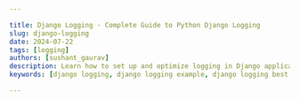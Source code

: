 ```yaml
---

title: Django Logging - Complete Guide to Python Django Logging
slug: django-logging
date: 2024-07-22
tags: [logging]
authors: [sushant_gaurav]
description: Learn how to set up and optimize logging in Django applications. Discover configurations, best practices, and advanced techniques for effective logging and monitoring.
keywords: [django logging, django logging example, django logging best practices, django logging to file, django logging formatter]

---
```


<head>
<script
  type="application/ld+json"
  dangerouslySetInnerHTML={{ __html: JSON.stringify({
    "@context": "https://schema.org",
    "@type": "TechArticle",
    "headline": "Django Logging - Complete Guide to Python Django Logging",
    "alternativeHeadline": "Master Django logging - Learn setup, configuration, and advanced features for efficient, structured logging",
    "author": {
      "@type": "Person",
      "name": "Sushant Gaurav"
    },
    "publisher": {
      "@type": "Organization",
      "name": "SigNoz",
      "logo": {
        "@type": "ImageObject",
        "url": "https://signoz.io/img/SigNozLogo-orange.svg"
      }
    },
    "datePublished": "2024-07-22T00:00:00Z",
    "dateModified": "2024-07-22T00:00:00Z",
    "mainEntityOfPage": {
      "@type": "WebPage",
      "@id": "https://signoz.io/guides/django-logging/"
    },
    "description": "Learn how to set up and optimize logging in Django applications. Discover configurations, best practices, and advanced techniques for effective logging and monitoring.",
    "keywords": "django logging, django logging example, django logging best practices, django logging to file, django logging formatter",
    "articleSection": "Technology",
    "inLanguage": "en",
    "isPartOf": {
      "@type": "Blog",
      "name": "SigNoz Blog",
      "url": "https://signoz.io/blog/"
    },
    "about": [
      {
        "@type": "Thing",
        "name": "Django Logging",
        "description": "A comprehensive guide to logging in Django applications"
      },
      {
        "@type": "Thing",
        "name": "Python",
        "description": "A high-level programming language"
      },
      {
        "@type": "Thing",
        "name": "Logging",
        "description": "The process of recording application events and errors"
      }
    ],
    "mentions": [
      {
        "@type": "SoftwareApplication",
        "name": "Django",
        "applicationCategory": "Web Framework"
      },
      {
        "@type": "SoftwareApplication",
        "name": "SigNoz",
        "applicationCategory": "Observability Platform"
      }
    ],
    "mainEntity": {
      "@type": "FAQPage",
      "mainEntity": [
        {
          "@type": "Question",
          "name": "What is Django Logging?",
          "acceptedAnswer": {
            "@type": "Answer",
            "text": "Django Logging is a mechanism provided by the Django module to record events and errors during the execution of a web application."
          }
        },
        {
          "@type": "Question",
          "name": "How do I log messages at different severity levels in Django?",
          "acceptedAnswer": {
            "@type": "Answer",
            "text": "We can use logger methods like logger.debug(), logger.info(), logger.warning(), logger.error(), and logger.critical() to log different severity levels in Django."
          }
        },
        {
          "@type": "Question",
          "name": "How do I set up different logging handlers in Django?",
          "acceptedAnswer": {
            "@type": "Answer",
            "text": "Define handlers in the LOGGING configuration in settings.py and assign them to loggers."
          }
        },
        {
          "@type": "Question",
          "name": "How do I log database queries in Django?",
          "acceptedAnswer": {
            "@type": "Answer",
            "text": "We can enable the Django django.db.backends logger in the LOGGING configuration to log database queries in the Django application."
          }
        },
        {
          "@type": "Question",
          "name": "How do I log errors and exceptions in Django?",
          "acceptedAnswer": {
            "@type": "Answer",
            "text": "We can use the logger.error() and logger.exception() methods to capture and log exceptions in the Django application."
          }
        },
        {
          "@type": "Question",
          "name": "How do I filter logs by severity or other criteria in Django?",
          "acceptedAnswer": {
            "@type": "Answer",
            "text": "We can use the logging filters in the LOGGING configuration to include or exclude specific log messages."
          }
        },
        {
          "@type": "Question",
          "name": "How do I use Django logging with third-party libraries?",
          "acceptedAnswer": {
            "@type": "Answer",
            "text": "We can configure logging for third-party libraries by including their loggers in the LOGGING configuration."
          }
        },
        {
          "@type": "Question",
          "name": "How do I benchmark the performance of logging in Django?",
          "acceptedAnswer": {
            "@type": "Answer",
            "text": "We can use performance logging middleware and third-party tools like SigNoz to measure and analyze the impact of logging in our application."
          }
        },
        {
          "@type": "Question",
          "name": "Where can I find the documentation and examples for Django logging?",
          "acceptedAnswer": {
            "@type": "Answer",
            "text": "Refer to the official Django documentation and various online guides, articles, and tutorials for good examples and explanations."
          }
        }
      ]
    },
    "tutorial": {
      "@type": "HowTo",
      "name": "How to Use Django Logging",
      "step": [
        {
          "@type": "HowToStep",
          "name": "Install Django",
          "text": "Install Django using pip: pip install django"
        },
        {
          "@type": "HowToStep",
          "name": "Create a Django Project",
          "text": "Create a new Django project using django-admin startproject myproject"
        },
        {
          "@type": "HowToStep",
          "name": "Configure Logging in settings.py",
          "text": "Update the LOGGING configuration in settings.py to set up logging"
        },
        {
          "@type": "HowToStep",
          "name": "Import and Use Logging",
          "text": "Import the logging module and use it in your Django views or models"
        },
        {
          "@type": "HowToStep",
          "name": "Set Up File Handlers",
          "text": "Configure file handlers in settings.py to direct logs to files"
        },
        {
          "@type": "HowToStep",
          "name": "Implement Rotating File Handlers",
          "text": "Use RotatingFileHandler to manage log file sizes and backups"
        },
        {
          "@type": "HowToStep",
          "name": "Log Requests and Responses in Middleware",
          "text": "Create custom middleware to log request and response data"
        }
      ]
    }
  }) }}
/>
</head>

In web applications, logging is quite important as it helps in monitoring and debugging our application. Django is a popular web framework of Python that provides us with a lot of robust logging capabilities which can help the developers to keep track of application behaviour and issues.

Django projects sometimes become a bit lengthy and complicated so logging in Django projects becomes crucial for identifying and resolving errors, analyzing user actions, and maintaining application health. In this article/ guide, we will be exploring the Django logging features, configuration options, and Django logging best practices.

## Getting Started with Django Logging

Let us get started by first setting up the Django project and then learning the basic and advanced configurations of logging. We also be taking a Django logging example for more clarity.

### Setting Up a Django Project

Before diving into the logging details and configurations, let us first set up a basic Django project. So, if Django is already installed on your system then you are good to go but if you have not installed Django yet, you can do so easily using `pip` utility:

```
pip install django
```

For a quick refresh of the memory, Django is a high-level Python web framework. Django provides numerous built-in features like an ORM, authentication, and an admin interface, making it an ideal choice for quickly and efficiently developing complex, database-driven websites. It promotes the reuse of code and best practices as well.

Let us now move on to create a new Django project and navigate into its directory using the `django-admin` command and `cd` command:

```
django-admin startproject myproject
cd myproject
```

Here, `myproject` is the name of our Django project directory.

### Basic Logging Configuration in Django

Django utilized Python's built-in logging module to perform system-wide logging. We can configure the logging of our Django application in the `settings.py` file.

To learn about Logging in Python in more detail, you can click [here](https://signoz.io/guides/logging-in-python/).

### Using the `settings.py` File

We need to update some basic configurations in the `settings.py` file so that it can log the errors to the console.

The location of the `setting.py` file is inside the `myproject` directory.

```python
# myproject/settings.py

import os

LOGGING = {
    'version': 1,
    'disable_existing_loggers': False,
    'handlers': {
        'console': {
            'level': 'DEBUG',
            'class': 'logging.StreamHandler',
        },
    },
    'loggers': {
        'django': {
            'handlers': ['console'],
            'level': os.getenv('DJANGO_LOG_LEVEL', 'DEBUG'),
        },
    },
}
```

Explanation:

- `version`: Using version, we are specifying the version of the logging configuration schema. `1` is the current version.
- `disable_existing_loggers`: It keeps the existing loggers enabled (hence set to `False`).
- `handlers`: Handlers are used to define how log messages are handled. The `console` handler directs messages to the console with a logging level of `DEBUG` and uses `logging.StreamHandler` to stream the logs. We can change the logging level here as well according to the use case.
- `loggers`: It specifies the loggers. The Django logger:
    - It uses the `console` handler which is defined earlier.
    - It sets its logging level to the value of the `DJANGO_LOG_LEVEL` environment variable, with the default value of `DEBUG` if the variable is not set.

This simple yet effective setup ensures that all log messages from our Django application are sent to the console.

### Importing the Logging Module

Now after setting up the `setting.py` file, we can start logging messages by importing the logging module into the Django views, models, or any other part of the project. To import logging into the Django project, we just need to import the module and configure it as:

```python
import logging

logger = logging.getLogger(__name__)
```

## Configuring Django Logging

Let us now learn to configure the Django logging.

### Default Logging Configuration

We can utilize the Logging module of Python for logging and debugging our application but Django also comes with a default logging configuration which can help to log warnings and errors to the console quite easily.

We can use the Django logging or default logging configuration for development but it usually needs enhancement for production-related usage.

### Custom Logging Configuration

We should customize the logging configuration as per our needs and as per the project's use case. So, let us now see how we can customize the configuration.

Creating a Custom Logging Configuration

First start by customizing the configuration to the `settings.py` file (adding custom configuration):

```python
# myproject/settings.py

LOGGING = {
    'version': 1,
    'disable_existing_loggers': False,
    'formatters': {
        'verbose': {
            'format': '{levelname} {asctime} {module} {message}',
            'style': '{',
        },
        'simple': {
            'format': '{levelname} {message}',
            'style': '{',
        },
    },
    'handlers': {
        'file': {
            'level': 'DEBUG',
            'class': 'logging.FileHandler',
            'filename': 'debug.log',
            'formatter': 'verbose',
        },
        'console': {
            'class': 'logging.StreamHandler',
            'formatter': 'simple',
        },
    },
    'loggers': {
        'django': {
            'handlers': ['file', 'console'],
            'level': 'DEBUG',
        },
    },
}
```

Explanation:

- `formatters`: Here we are defining the format of log messages.
    - `verbose`: The `verbose` Django [logging formatter](https://signoz.io/guides/what-is-pythons-default-logging-formatter/#example-of-a-simple-logging-formatter) includes detailed information in the log messages. Detailed information includes the log level, timestamp, module name, and the actual log message. This format is specified using the string formatting style of Python.
    - `simple`: The `simple` Django logging formatter is more straightforward and includes only the log level and the log message.
- `handlers`: Handlers are used to determine where the log messages are to be displayed or stored.
    - `file`: The `file` handler writes the log messages to a file named `debug.log`. It captures all messages with a `DEBUG` level or higher and formats them using the `verbose` formatter. The `class` is set here to `logging.FileHandler`, which directs the generated logs to a file.
    - `console`: The `console` handler streams log messages to the console. It uses the `simple` Django logging formatter and the `logging.StreamHandler` class to output logs to the standard output stream.
- `loggers`: The `loggers` section defines the loggers for the application.
    - `django`: Here the `django` logger is configured to use both the `file` and `console` handlers. It will capture all messages at the `DEBUG` level or higher. So, every log message from Django will be written to both the `debug.log` file and to the console.

Example:

```python
# myproject/settings.py

LOGGING = {
    'version': 1,
    'disable_existing_loggers': False,
    'formatters': {
        'custom_format': {
            'format': '{levelname} {asctime} {module} {message}',
            'style': '{',
        },
    },
    'handlers': {
        'custom_handler': {
            'level': 'INFO',
            'class': 'logging.StreamHandler',
            'formatter': 'custom_format',
        },
    },
    'loggers': {
        'custom_logger': {
            'handlers': ['custom_handler'],
            'level': 'INFO',
        },
    },
}

# myapp/views.py

import logging

logger = logging.getLogger('custom_logger')

def custom_logging_view(request):
    logger.info('Custom logging view was called')
    return HttpResponse('Check the custom logging output')
```

Here, we are setting up a custom logger with a custom format. When `custom_logging_view` is called, it logs an informational message with a timestamp and module name.
Output:

```python
INFO 2024-07-01 12:34:56.789 views Custom logging view was called
```

- Note:
    
    This is a sample code, you can utilize it in your project as per your use case.
    

### Logging to Files

We usually write the logs to the console for basic debugging but in many cases, we want the logs to persist for further usage and to run test cases. So, we can customize the `setting.py` file so that we can direct Django logging to the file which makes sure that the generated logs are also saved into a file so that it will persist.

Setting Up File Handlers

Setting up a file handler is pretty easy. We have already done that in the above configuration. The configurations look like:

```python
'handlers': {
    'file': {
        'level': 'DEBUG',
        'class': 'logging.FileHandler',
        'filename': 'debug.log',
        'formatter': 'verbose',
    },
}
```

Example

```python
# myproject/settings.py

LOGGING = {
    'version': 1,
    'disable_existing_loggers': False,
    'formatters': {
        'verbose': {
            'format': '{levelname} {asctime} {module} {message}',
            'style': '{',
        },
    },
    'handlers': {
        'file': {
            'level': 'DEBUG',
            'class': 'logging.FileHandler',
            'filename': 'debug.log',
            'formatter': 'verbose',
        },
    },
    'loggers': {
        'file_logger': {
            'handlers': ['file'],
            'level': 'DEBUG',
        },
    },
}

# myapp/views.py

import logging

logger = logging.getLogger('file_logger')

def file_logging_view(request):
    logger.debug('File logging view was called')
    return HttpResponse('Check the file logging output')
```

Here, we are setting up logging to a file named `debug.log` with a verbose format. When `file_logging_view` is called, it logs a debug message to the file.

Output:

```python
DEBUG 2024-07-01 12:34:56.789 views File logging view was called
```

- Note:
    
    This is a sample code, you can utilize it in your project as per your use case. 
    

Rotating File Handlers for Log File Management

To manage the log files more effectively, we can use the concept of rotating file handlers. Rotating file handler means that instead of letting a single log file grow indefinitely, we can configure a logging system to automatically create a new log file when the current log file reaches a certain size.

This simple yet effective modification in the configuration helps us in keeping the log files manageable and prevents them from consuming too much disk space.

```python
from logging.handlers import RotatingFileHandler

LOGGING = {
    'handlers': {
        'rotating_file': {
            'level': 'DEBUG',
            'class': 'logging.handlers.RotatingFileHandler',
            'filename': 'myapp.log',
            'maxBytes': 1024*1024*5,  # 5 MB
            'backupCount': 5,
            'formatter': 'verbose',
        },
    },
}
```

Explanation:

- `class`: The `class` is used to specify the use of `RotatingFileHandler` class from the `logging.handlers` module.
- `filename`: It is used to define the name of the log file.
- `maxBytes`: It sets the maximum size of the log file (here we have set it to 5 MB ). So, when this size is exceeded, the log file is rotated.
- `backupCount`: It specifies the number of backup files to keep. In our example, we have set it to 5. So, only 5 old log files are retained.

### Logging to the Console

Console logging is useful for development and debugging and we have already configured a console handler in our custom logging setup:

```python
'handlers': {
    'console': {
        'class': 'logging.StreamHandler',
        'formatter': 'simple',
    },
}
```

Example

```python
# myproject/settings.py

LOGGING = {
    'version': 1,
    'disable_existing_loggers': False,
    'formatters': {
        'simple': {
            'format': '{levelname} {message}',
            'style': '{',
        },
    },
    'handlers': {
        'console': {
            'class': 'logging.StreamHandler',
            'formatter': 'simple',
        },
    },
    'loggers': {
        'console_logger': {
            'handlers': ['console'],
            'level': 'DEBUG',
        },
    },
}

# myapp/views.py

import logging

logger = logging.getLogger('console_logger')

def console_logging_view(request):
    logger.debug('Console logging view was called')
    return HttpResponse('Check the console logging output')
```

Here, we are setting up logging to the console with a simple format. When `console_logging_view` is called, it logs a debug message to the console.

Output:

```python
DEBUG Console logging view was called
```

- Note:
    
    This is a sample code, you can utilize it in your project as per your use case. 
    

### Sending Logs to Monitoring Services

To learn about how to utilize OpenTelemetry for monitoring and advanced logging, you can refer to our articles:

- [Django OpenTelemetry Instrumentation](https://signoz.io/docs/instrumentation/django/)
- [Monitoring Django application performance with OpenTelemetry](https://signoz.io/blog/opentelemetry-django/)

## Logging in Django Views and Middleware

Let us now learn how we can configure logging the views and middleware of Django.

### Adding Logging to Views

Adding the logging to views helps us to track the user actions and events. It provides valuable insights into user behaviour and helps us to identify issues in the application flow.

Using the `logger` Object in Views

Let us add logging into the `views.py` file:

```python
# myapp/views.py

from django.shortcuts import render
import logging

logger = logging.getLogger(__name__)

def my_view(request):
    logger.info('My view was called')
    return render(request, 'my_template.html')
```

Output:

```python
INFO 2024-07-01 12:34:56.789 my_view My view was called
```

Explanation:

- `logger = logging.getLogger(name)`: It initializes a logger object. The `__name__` argument ensures that the logger is named after the module which helps us to identify where the logs are coming from.
- `logger.info('My view was called')`: Logs an informational message indicating that this view was called. This helps us to track when and how often this view is accessed.

Example: Logging User Actions

Let us take a sample scenario where we log user actions:

```python
def user_action_view(request):
    user = request.user
    logger.info(f'User {user.username} performed an action')
    return render(request, 'action_template.html')
```

Output:
When a user performs an action, the log entry will look similar to this:

```bash
INFO User sushant_gaurav performed an action
```

Explanation:

- `user = request.user`: It will retrieve the current user from the request object.
- `logger.info(f'User {user.username} performed an action')`: It logs an informational message that includes the username (of the user) who acted. It helps to track specific user actions and can be useful for debugging and auditing.

### Adding Logging to Middleware

We can also create a custom middleware to log request and response data.

Creating Custom Middleware for Logging

Let us now configure a custom middleware.

```python
# myapp/middleware.py

import logging

logger = logging.getLogger(__name__)

class LoggingMiddleware:
    def __init__(self, get_response):
        self.get_response = get_response

    def __call__(self, request):
        logger.info(f'Request: {request.method} {request.path}')
        response = self.get_response(request)
        logger.info(f'Response: {response.status_code}')
        return response
```

When a request is made to the Django application, the logging middleware will output log entries similar to the following:

Output:

```bash
INFO Request: GET /home
INFO Response: 200
```

### Example: Logging Request and Response Data

Let us create a sample custom middleware for the project’s settings:

```python
# myproject/settings.py

MIDDLEWARE = [
    # ... other middleware ...
    'myapp.middleware.LoggingMiddleware',
]
```

Explanation:

- `MIDDLEWARE`: It is a list in Django's `settings.py` file that defines the middleware components that are used by the Django application. Middleware in Django is a simple way to process the requests globally before they reach the view and after this, the views process them.
- `'myapp.middleware.LoggingMiddleware'`: It will add a custom logging middleware to the list of middleware components. Here, we are assuming that `LoggingMiddleware` is a class defined in the `myapp/middleware.py` file. By including it in the `MIDDLEWARE` list, Django ensures that every request and response goes through this middleware which allows us to add logging at the middleware level.

## Advanced Logging Techniques

Let us now look into the advanced Django logging.

### Structured Logging

[Structured logging](https://signoz.io/blog/structured-logs/) outputs the generated logs into a structured format like JSON which makes it easier to parse and analyze.

Using JSON Format for Logs

```python
import json_log_formatter

LOGGING = {
    'formatters': {
        'json': {
            '()': json_log_formatter.JSONFormatter,
        },
    },
    'handlers': {
        'file': {
            'class': 'logging.FileHandler',
            'formatter': 'json',
        },
    },
}
```

Benefits of Structured Logging

Structured logs are more readable and easier to process with tools. To learn more about structured logging, you can refer to the article [`StructLog` in Python](https://signoz.io/guides/structlog/).

### Contextual Logging

Contextual logging helps to add more information to log messages. It makes them to add more information. By including contextual details in the logs such as user information, request data, or any other relevant details, we can gain better insights into the events occurring within the application.

Contextual logging is quite useful in scenarios where we are debugging and monitoring as it provides a clearer picture of the application's state at the time of logging.

Adding Contextual Information to Logs

One of the most effective ways to add contextual information to the logs in Django is by using Django signals. Signals allow certain senders to notify a set of receivers when some action has taken place. When we connect the logging functions to these signals, we can automatically include contextual information in our log messages.

Using Django Signals for Contextual Logging

Let us take an example where we are utilizing contextual logging.

```python
# Importing the necessary modules
from django.db.models.signals import post_save
from django.dispatch import receiver
import logging

# This sets up a logger for the current module. The `__name__` argument ensures that the logger is named after the current module.
logger = logging.getLogger(__name__)

# If created is True, it logs that a new instance of the model was created. If created is False, it logs that an existing instance of the model was updated.
@receiver(post_save, sender='myapp.MyModel')
def log_model_save(sender, instance, created, **kwargs):
    if created:
        logger.info(f'Created new {sender.__name__} instance: {instance}')
    else:
        logger.info(f'Updated {sender.__name__} instance: {instance}')
```

Explanation:

- `post_save`: It is a built-in Django signal that is sent at the end of the save method of a model.
- `receiver`: `receiver` is a decorator that is used to register a function as a signal receiver.
- `@receiver(post_save, sender='myapp.MyModel')`: The `receiver` decorator registers the `log_model_save` function as a receiver for `post_save` signals from the `MyModel` model in the `myapp` application.
- `def log_model_save(sender, instance, created, kwargs)`**: It defines the function that will be called when the signal is sent.
    - `sender`: It is the model class that sends the signal.
    - `instance`: The actual instance of the model that was saved.
    - `created`: A boolean indicating whether a new record was created (True) or an existing record was updated (False).
    - `*kwargs`: Additional keyword arguments.

### Exception Logging

Exception handling is also quite important as it captures and logs the exceptions to help with debugging and error tracking.

Capturing and [Logging Exceptions](https://signoz.io/guides/throw-exception-vs-logging/#balancing-exception-throwing-and-logging)

Let us take a sample example to see how we can use logging with an exception.

```python
try:
    result = 1 / 0
except ZeroDivisionError as e:
    logger.error('An error occurred', exc_info=True)
```

We can similarly use the logging inside an exception (`try`-`except`) block in our Django application code as per the need.

Using Django’s `error` and `exception` Methods

Let us now look at two ways to log errors and exceptions using the logger object in Django.

Code:

```python
logger.error('An error occurred', exc_info=True)
```

Here:

- `logger.error('An error occurred')`: This logger will log an error message with the level set to `ERROR`.
- `exc_info=True`: It is an additional argument that includes exception information in the log entry. So, when an exception occurs, the `exc_info=True` will attach the traceback to the log message which makes it more informative for debugging purposes.

Code:

```python
logger.exception('An exception occurred')
```

Here:

- `logger.exception('An exception occurred')`: It is a shorthand for logging an error message with the level set to `ERROR`. It automatically includes the current exception information in the log entry.
- This method is particularly useful inside an except block because it captures the exception and the traceback without the need for the `exc_info=True` parameter.

### Performance Monitoring

We can also log the performance metrics to track the performance of our application. We can use SingNoz and OpenTelemetry for monitoring. To learn more in detail refer to the next section of the article.

Logging Performance Metrics

We can even use the Django middleware to log request processing time. Let us look at a sample code for the same:

```python
import time
import logging

logger = logging.getLogger(__name__)

class PerformanceLoggingMiddleware:
    def __init__(self, get_response):
        self.get_response = get_response

    def __call__(self, request):
        start_time = time.time()
        response = self.get_response(request)
        duration = time.time() - start_time
        logger.info(f'{request.method} {request.path} took {duration:.2f}s')
        return response
```

## Integrating Django Logging with Monitoring Tools

So far, we have implemented logging in Python. However, simply logging events is not enough to ensure the health and performance of your application. To get the most out of our logging we can always integrate it with monitoring tools such as SigNoz. Monitoring these logs is crucial to gaining real-time insights, detecting issues promptly, and maintaining the overall stability of your system.

### Why Monitoring Logs is Important

Here are the key reasons why [monitoring logs](https://signoz.io/blog/log-monitoring/) is important:

1. Issue detection and troubleshooting
2. Performance monitoring
3. Security and Compliance
4. Operational insights
5. Automation and alerts
6. Historical analysis
7. Proactive maintenance
8. Support and customer service

To cover all the above major components, you can make use of tools like [SigNoz](https://signoz.io/). 

StructLog is easily connected with a variety of monitoring systems to improve observability. This allows you to better understand your application's behaviour and performance.

### Sending Logs to SigNoz

SigNoz is a full-stack open-source application performance monitoring and observability tool that can be used in place of DataDog and New Relic. SigNoz is built to give a SaaS-like user experience combined with the perks of open-source software. Developer tools should be developed first, and SigNoz was built by developers to address the gap between SaaS vendors and open-source software.

Key architecture features:

- Logs, Metrics, and traces under a single dashboard
    
    SigNoz provides logs, metrics, and traces all under a single dashboard. You can also correlate these telemetry signals to debug your application issues quickly.
    
- Native OpenTelemetry support
    
    SigNoz is built to support <a href="https://opentelemetry.io/" rel="noopener noreferrer nofollow" target="_blank">OpenTelemetry</a> natively, which is quietly becoming the world standard for generating and managing telemetry data.
    

### Setup SigNoz

<GetStartedSigNoz />

For detailed steps and configurations on how to send logs to SigNoz, refer to the [following official blog by SigNoz engineer Srikanth Chekuri](https://signoz.io/opentelemetry/logging-in-python/).

## Best Practices for Django Logging

Let us now look at some of the Django logging best practices as they help in handling the logs easily.

1. Keeping Logs Clean and Manageable: Make sure that the generated logs are concise and relevant so use the log levels appropriately and avoid logging sensitive information.
2. Setting Appropriate Logging Levels: Django supports multiple logging levels such as `DEBUG`, `INFO`, `WARNING`, `ERROR`, and `CRITICAL`. So, set these log levels based on the severity of events.
3. Securing Sensitive Information in Logs: Mask or exclude sensitive information from logs to protect user privacy.
4. Regularly Reviewing and Rotating Logs: Review logs regularly to identify patterns and issues. Rotate logs to manage disk space effectively.

## Troubleshooting Common Issues

Let us now look at some of the common issues related to troubleshooting.

1. Common Logging Configuration Errors: It ensures that the logging configuration mentioned in the `settings.py` is correctly formatted and the handlers are properly defined.
2. Debugging Logging Issues in Django: We can use Django's `DEBUG` mode and check the console output to troubleshoot logging issues.

## Conclusion

- Django provides us with robust logging capabilities that are essential for web application monitoring.
- Setting up the logging in Django involves configuring the `settings.py` file. We can set handlers, loggers, formats, etc. in the `settings.py` file. Custom logging configurations can include handlers, formatters, and loggers.
- We can direct the logs to files, consoles, or external services.
- By adding logging to views and middleware of the Django application, we can enhance the application observability.
- We can also utilize advanced logging techniques like structured and contextual logging to improve log readability and usefulness.
- Integrating logging with monitoring tools like Signoz can maximise the benefits of the logging setup.

## FAQs

### What is Django Logging?

Django Logging is a mechanism provided by the Django module to record events and errors during the execution of a web application.

### How do I log messages at different severity levels in Django?

We can use logger methods like `logger.debug()`, `logger.info()`, `logger.warning()`, `logger.error()`, and `logger.critical()` to log different severity levels in Django.

### How do I set up different logging handlers in Django?

Define handlers in the LOGGING configuration in `settings.py` and assign them to loggers.

### How do I log database queries in Django?

We can enable the Django `django.db.backends` logger in the `LOGGING` configuration to log database queries in the Django application.

### How do I log errors and exceptions in Django?

We can use the `logger.error()` and `logger.exception()` methods to capture and log exceptions in the Django application.

### How do I filter logs by severity or other criteria in Django?

We can use the logging filters in the `LOGGING` configuration to include or exclude specific log messages.

### How do I use Django logging with third-party libraries?**

We can configure logging for third-party libraries by including their loggers in the `LOGGING` configuration.

### How do I benchmark the performance of logging in Django?

We can use performance logging middleware and third-party tools like SigNoz to measure and analyze the impact of logging in our application.

### Where can I find the documentation and examples for Django logging?

Refer to the official Django documentation and various online guides, articles, and tutorials for good examples and explanations.
